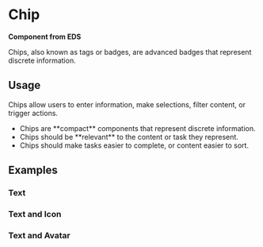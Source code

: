 
# Chip

**Component from EDS**

Chips, also known as tags or badges, are advanced badges that represent discrete information.

<Links
  figmaUrl="https://www.figma.com/file/0bGXR2sCwMVSDNyyzu5BXrO5/UI%E2%80%94User-Interface?node-id=17497%3A0"
  sourceUrl="https://github.com/equinor/design-system/blob/develop/packages/eds-core-react/src/components/Chip/Chip.tsx"
  edsSBUrl="https://storybook.eds.equinor.com/?path=/docs/data-display-chips--docs"
/>

<Primary />
<Controls />

## Usage

Chips allow users to enter information, make selections, filter content, or trigger actions.

<ul>
  <li>Chips are **compact** components that represent discrete information.</li>
  <li>Chips should be **relevant** to the content or task they represent.</li>
  <li>
    Chips should make tasks easier to complete, or content easier to sort.
  </li>
</ul>

## Examples

### Text

<Canvas of={ComponentStories.Text} />

### Text and Icon

<Canvas of={ComponentStories.TextAndIcon} />

### Text and Avatar

<Canvas of={ComponentStories.TextAndAvatar} />
